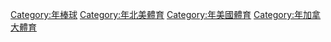{{Commons category|1948 in Major League Baseball.}}
{{Portal|美國|棒球}}
{{Cat main}}
{{CatAutoTOC}}

{{DEFAULTSORT:Major League Baseball season}}
[[Category:美國職棒大聯盟賽季|{{Title year}}]]
[[Category:{{Title_year}}年棒球|Category:{{Title year}}年棒球]]
[[Category:{{Title_year}}年北美體育|Category:{{Title year}}年北美體育]]
[[Category:{{Title_year}}年美國體育|Category:{{Title year}}年美國體育]]
[[Category:{{Title_year}}年加拿大體育|Category:{{Title year}}年加拿大體育]]